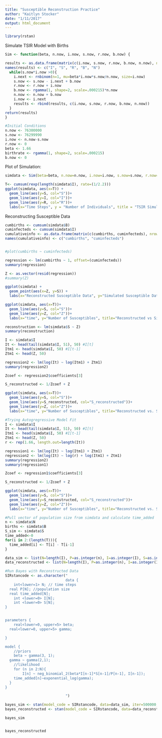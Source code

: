 ```yaml
---
title: "Susceptible Reconstruction Practice"
author: "Kaitlyn Stocker"
date: "1/11/2017"
output: html_document
---
```


```r
library(rstan)
```

Simulate TSIR Model with Births 
```r
Sim <- function(beta, n.now, i.now, s.now, r.now, b.now) {

results <- as.data.frame(matrix(c(i.now, s.now, r.now, b.now, n.now), nrow=1))
names(results) <- c("I", "S", "R", "B", "N")
  while(s.now*i.now >0){
    i.next <- rnbinom(n=1, mu=beta*i.now*s.now/n.now, size=i.now)
    s.now <- s.now - i.next + b.now
    r.now <- r.now + i.now
    b.now <- rgamma(1, shape=2, scale=.000215)*n.now
    n.now <- n.now + b.now 
    i.now <- i.next
    results <- rbind(results, c(i.now, s.now, r.now, b.now, n.now))
  }
return(results)
}

#Initial Conditions 
n.now <- 76300000
s.now <- 76299990
i.now <- n.now-s.now
r.now <- 0
beta <- 1.66
birthrate <- rgamma(1, shape=2, scale=.000215)
b.now <- 0
```

Plot of Simulation: 
```r
simdata <- Sim(beta=beta, n.now=n.now, i.now=i.now, s.now=s.now, r.now=r.now, b.now=b.now)

T<- cumsum(rexp(length(simdata$I), rate=(1/2.2)))
ggplot(simdata, aes(x=T)) +
  geom_line(aes(y=S, col="S"))+
  geom_line(aes(y=I, col="I"))+
  geom_line(aes(y=R, col="R"))+
  labs(x="Time Steps", y = "Number of Individuals", title = "TSIR Simulation")
```


Reconstructing Susceptible Data
```r
cumbirths <- cumsum(simdata$B)
cuminfecteds <- cumsum(simdata$I)
cumulativeinfo <- as.data.frame(matrix(c(cumbirths, cuminfecteds), nrow=length(cuminfecteds)))
names(cumulativeinfo) <- c("cumbirths", "cuminfecteds")


#plot(cumbirths ~ cuminfecteds)

regression <- lm(cumbirths ~ 1, offset=(cuminfecteds))
summary(regression)

Z <- as.vector(resid(regression))
#summary(Z)

ggplot(simdata) +
  geom_point(aes(x=Z, y=S)) +
  labs(x="Reconstructed Susceptible Data", y="Simulated Susceptible Data", title="Reconstruction Regression")

ggplot(simdata, aes(x=T))+
  geom_line(aes(y=S, col="S"))+
  geom_line(aes(y=Z, col="Z"))+
  labs(x="time", y="Number of Susceptibles", title="Reconstructed vs Simulated Susceptible Data")

reconstruction <- lm(simdata$S ~ Z)
summary(reconstruction)

```


```r
I <- simdata$I
It <- head(tail(simdata$I, 51), 50) #I[t]
Itm1 <- head(simdata$I, 50) #I[t-1]
Ztm1 <- head(Z, 50)

regression2 <- lm(log(It) ~ log(Itm1) + Ztm1)
summary(regression2)

Zcoef <- regression2$coefficients[3]

S_reconstructed <- 1/Zcoef + Z

ggplot(simdata, aes(x=T))+
  geom_line(aes(y=S, col="S"))+
  geom_line(aes(y=S_reconstructed, col="S_reconstructed"))+
  geom_line(aes(y=Z, col="Z"))+
  labs(x="time", y="Number of Susceptibles", title="Reconstructed vs. Simulated Susceptible Data")


```

```r
#Trying Autogregressive Model Fit 
I <- simdata$I
It <- head(tail(simdata$I, 51), 50) #I[t]
Itm1 <- head(simdata$I, 50) #I[t-1]
Ztm1 <- head(Z, 50)
r <- rep(1.66, length.out=length(It))

regression1 <- lm(log(It) ~ log(Itm1) + Ztm1)
regression2 <- lm(log(It) ~ log(r) + log(Itm1) + Ztm1)
summary(regression2)
summary(regression1)

Zcoef <- regression1$coefficients[3]

S_reconstructed <- 1/Zcoef + Z

ggplot(simdata, aes(x=T))+
  geom_line(aes(y=S, col="S"))+
  geom_line(aes(y=S_reconstructed, col="S_reconstructed"))+
  geom_line(aes(y=Z, col="Z"))+
  labs(x="time", y="Number of Susceptibles", title="Reconstructed vs. Simulated Susceptible Data")
```


```r
#Pull vector of population size from simdata and calculate time_added
n <- simdata$N
births <- simdata$B
S_sim <- simdata$S
time_added<-0
for(i in 2:(length(T))){
  time_added[i] <- T[i] - T[i-1]
}

data_sim <- list(N=length(I), P=as.integer(n), I=as.integer(I), S=as.integer(S_sim), time_added=time_added)
data_reconstructed <- list(N=length(I), P=as.integer(n), I=as.integer(I), S=as.integer(S_reconstructed), time_added=time_added)

#Run Bayes with Reconstructed Data
SIRstancode <- as.character("
                            data {
	int<lower=1> N; // time steps
  real P[N]; //population size
  real time_added[N];
	int <lower=0> I[N];
	int <lower=0> S[N];
}


parameters {
	real<lower=0, upper=5> beta;
  real<lower=0, upper=5> gamma;

}

model {
	//priors
	beta ~ gamma(3, 1);
  gamma ~ gamma(2,1);
	//likelihood
	for (n in 2:N){
		I[n] ~ neg_binomial_2(beta*I[n-1]*S[n-1]/P[n-1], I[n-1]);
    time_added[n]~exponential_log(gamma);
  }
}

                            ")

bayes_sim <- stan(model_code = SIRstancode, data=data_sim, iter=500000, chains=4)
bayes_reconstructed <- stan(model_code = SIRstancode, data=data_reconstructed, iter=500000, chains=4)


```

```r
bayes_sim


bayes_reconstructed
```


